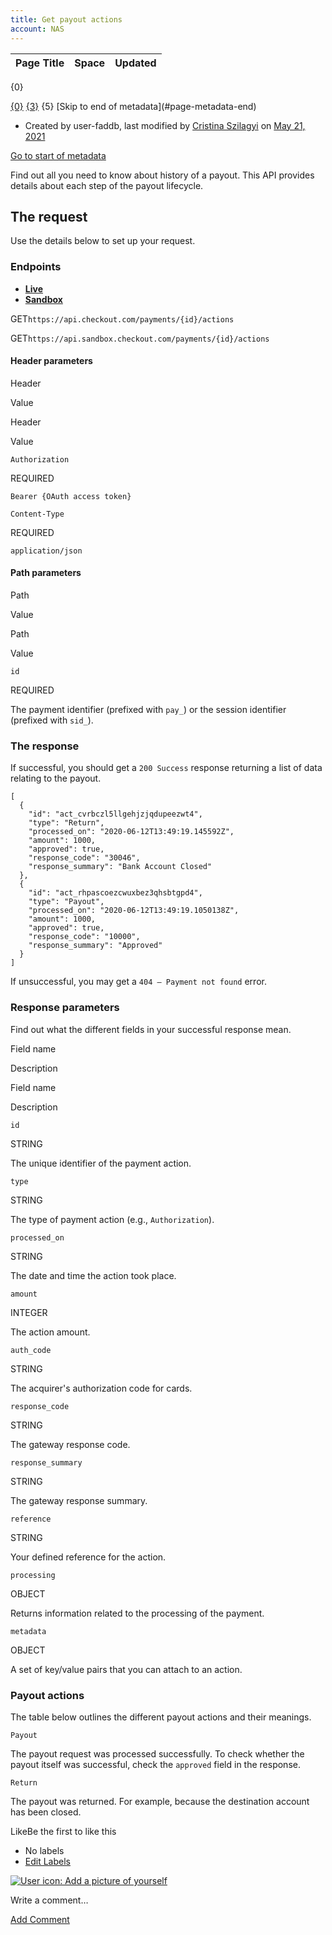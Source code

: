 ```yaml
---
title: Get payout actions
account: NAS
---
```


<table class="aui"> <thead> <tr class="header"> <th class="search-result-title">Page Title</th> <th class="search-result-space">Space</th> <th class="search-result-date">Updated</th> </tr> </thead> </table> <p class="search-result-count">{0}</p> <tr class="search-result"> <td class="search-result-title"><a href="{1}" class="content-type-{2}"><span>{0}</span></a></td> <td class="search-result-space"><a class="space" href="/display/{4}/" title="{3}">{3}</a></td> <td class="search-result-date"><span class="date" title="{6}">{5}</span></td> </tr> [Skip to end of metadata](#page-metadata-end)

*   Created by user-faddb, last modified by [Cristina Szilagyi](    /display/~cristina.szilagyi
    ) on [May 21, 2021](/pages/diffpagesbyversion.action?pageId=8490072&selectedPageVersions=4&selectedPageVersions=5 "Show changes")

[Go to start of metadata](#page-metadata-start)

Find out all you need to know about history of a payout. This API provides details about each step of the payout lifecycle.

The request
-----------

Use the details below to set up your request.

### Endpoints

*   [**Live**](#tabs-036cc4b2-b975-4544-aa0d-a48db490df4e-1)
*   [**Sandbox**](#tabs-036cc4b2-b975-4544-aa0d-a48db490df4e-2)

GET`https://api.checkout.com/payments/{id}/actions`

GET`https://api.sandbox.checkout.com/payments/{id}/actions`

#### Header parameters

Header

Value

Header

Value

`Authorization`

REQUIRED

`Bearer {OAuth access token}  
`

`Content-Type`

REQUIRED

`application/json`

#### Path parameters

Path

Value

Path

Value

`id`

REQUIRED

The payment identifier (prefixed with `pay_`) or the session identifier (prefixed with `sid_`).

### The response

If successful, you should get a `200 Success` response returning a list of data relating to the payout.

    [
      {
        "id": "act_cvrbczl5llgehjzjqdupeezwt4",
        "type": "Return",
        "processed_on": "2020-06-12T13:49:19.145592Z",
        "amount": 1000,
        "approved": true,
        "response_code": "30046",
        "response_summary": "Bank Account Closed"
      },
      {
        "id": "act_rhpascoezcwuxbez3qhsbtgpd4",
        "type": "Payout",
        "processed_on": "2020-06-12T13:49:19.1050138Z",
        "amount": 1000,
        "approved": true,
        "response_code": "10000",
        "response_summary": "Approved"
      }
    ]

If unsuccessful, you may get a `404 – Payment not found` error.

### Response parameters

Find out what the different fields in your successful response mean.

Field name

Description

Field name

Description

`id`

STRING

The unique identifier of the payment action.

`type`

STRING

The type of payment action (e.g., `Authorization`).

`processed_on`

STRING

The date and time the action took place.

`amount`

INTEGER

The action amount.

`auth_code`

STRING

The acquirer's authorization code for cards.

`response_code`

STRING

The gateway response code.

`response_summary`

STRING

The gateway response summary.

`reference`

STRING

Your defined reference for the action.

`processing`

OBJECT

Returns information related to the processing of the payment.

`metadata`

OBJECT

A set of key/value pairs that you can attach to an action.

### Payout actions

The table below outlines the different payout actions and their meanings.

`Payout`

The payout request was processed successfully. To check whether the payout itself was successful, check the `approved` field in the response.

`Return`

The payout was returned. For example, because the destination account has been closed.

LikeBe the first to like this

*   No labels
*   [Edit Labels](# "Edit Labels (Type 'l')")

[![User icon: Add a picture of yourself](/s/en_GB/7901/abf7b35644d5a5d1d7e4b0969a83e8eb2b569fb5/_/images/icons/profilepics/add_profile_pic.svg)](/users/profile/editmyprofilepicture.action)

Write a comment…

[Add Comment](/display/x/Get+payout+actions?showComments=true&showCommentArea=true#addcomment)
